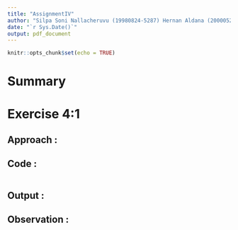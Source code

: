 ```yaml
---
title: "AssignmentIV"
author: "Silpa Soni Nallacheruvu (19980824-5287) Hernan Aldana (20000526-4999)"
date: "`r Sys.Date()`"
output: pdf_document
---
```


```r
knitr::opts_chunk$set(echo = TRUE)
```

# Summary

# Exercise 4:1

## Approach : 

## Code :

```r

```

## Output : 

## Observation : 


